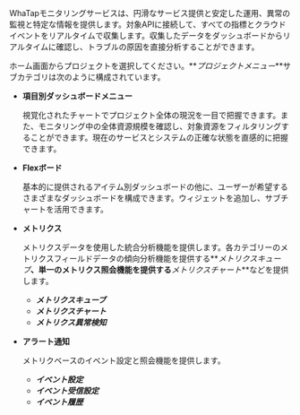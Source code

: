 WhaTapモニタリングサービスは、円滑なサービス提供と安定した運用、異常の監視と特定な情報を提供します。対象APIに接続して、すべての指標とクラウドイベントをリアルタイムで収集します。収集したデータをダッシュボードからリアルタイムに確認し、トラブルの原因を直接分析することができます。

ホーム画面からプロジェクトを選択してください。**_プロジェクトメニュー_**サブカテゴリは次のように構成されています。 

<!-- 
기본으로 제공되는 아이템별 대시보드 외에 사용자 정의형 통합 대시보드인 [Flex 보드](flexboard)를 활용해 보세요.
-->

-   **項目別ダッシュボードメニュー**

    視覚化されたチャートでプロジェクト全体の現況を一目で把握できます。また、モニタリング中の全体資源規模を確認し、対象資源をフィルタリングすることができます。現在のサービスとシステムの正確な状態を直感的に把握できます。

-   **Flexボード**

    基本的に提供されるアイテム別ダッシュボードの他に、ユーザーが希望するさまざまなダッシュボードを構成できます。ウィジェットを追加し、サブチャートを活用できます。

-   **メトリクス**

    メトリクスデータを使用した統合分析機能を提供します。各カテゴリーのメトリクスフィールドデータの傾向分析機能を提供する**_メトリクスキューブ_**、単一のメトリクス照会機能を提供する**_メトリクスチャート_**などを提供します。

    -   **_メトリクスキューブ_**
    -   **_メトリクスチャート_**
    -   **_メトリクス異常検知_**

-   **アラート通知**

    メトリクベースのイベント設定と照会機能を提供します。 

    -   **_イベント設定_**
    -   **_イベント受信設定_**
    -   **_イベント履歴_**    
